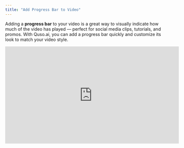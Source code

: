 ```yaml
---
title: "Add Progress Bar to Video"
---
```


Adding a **progress bar** to your video is a great way to visually indicate how much of the video has played — perfect for social media clips, tutorials, and promos. With Quso.ai, you can add a progress bar quickly and customize its look to match your video style.

<iframe width="560" height="315" src="https://www.youtube.com/embed/UOgNGhkdbQo?si=vZvlwBdZqdyeyg51" title="YouTube video player" frameborder="0" allow="accelerometer; autoplay; clipboard-write; encrypted-media; gyroscope; picture-in-picture; web-share" referrerpolicy="strict-origin-when-cross-origin" allowfullscreen />

Follow the steps below to get started:

---

## 🎬 How to Add a Progress Bar

### **Step 1: Open the Editor**

- Go to your project dashboard and click **Edit** on the video you’d like to customize.

![Edit Captions1 Jp](/images/edit-captions1.jpg)

---

### **Step 2: Locate the Progress Bar Option**

- In the editor, look for the **Elements** option on the left-hand toolbar or settings menu.
- Click on the Progress Bar option to access progress bar settings.

![Elements Progress Bar Jp](/images/elements-progress-bar.jpg)

---

### **Step 3: Enable the Progress Bar**

- Toggle the progress bar **ON** to enable it in your video.
- A visual bar will appear across the video frame — usually at the bottom by default.

---

### **Step 4: Customize the Progress Bar**

You can adjust:

- **Position**: Move the bar to the top, bottom, or custom placement.
- **Color**: Match it to your brand or video theme.
- **Thickness**: Choose how bold or subtle the bar appears.

![Elements Progress Bar Settings Jp](/images/elements-progress-bar-settings.jpg)

---

### **Step 5: Preview and Finalize**

- Use the **Preview** option to view the progress bar in action.
- Make any final adjustments, then save your changes.

---

## ✅ You're All Set\!

You’ve now added a custom progress bar to your video in [Quso.ai](http://Quso.ai). It's a simple visual touch that can significantly improve viewer experience and engagement — especially on social platforms.

Need help or want to suggest a new bar style? Reach out to support — we’re here to help\!